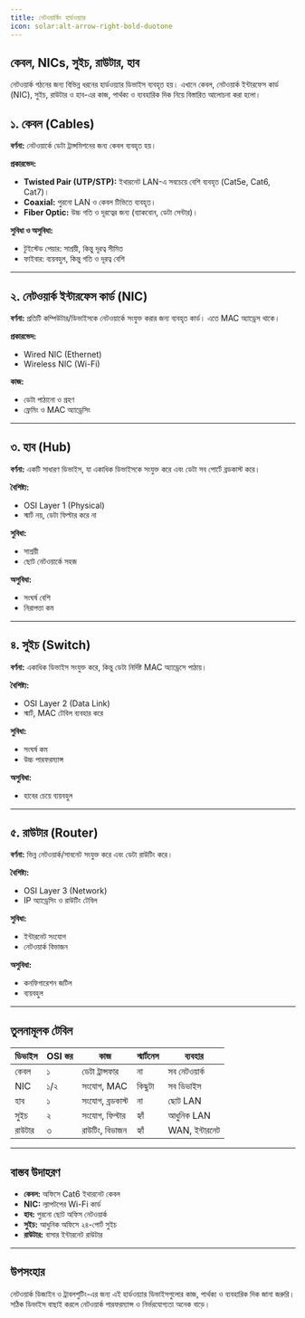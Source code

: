 ```yaml
---
title: নেটওয়ার্কিং হার্ডওয়্যার
icon: solar:alt-arrow-right-bold-duotone
---
```


## কেবল, NICs, সুইচ, রাউটার, হাব

নেটওয়ার্ক গঠনের জন্য বিভিন্ন ধরনের হার্ডওয়্যার ডিভাইস ব্যবহৃত হয়। এখানে কেবল, নেটওয়ার্ক ইন্টারফেস কার্ড (NIC), সুইচ, রাউটার ও হাব-এর কাজ, পার্থক্য ও ব্যবহারিক দিক নিয়ে বিস্তারিত আলোচনা করা হলো।

## ১. কেবল (Cables)

**বর্ণনা:**
নেটওয়ার্কে ডেটা ট্রান্সমিশনের জন্য কেবল ব্যবহৃত হয়।

**প্রকারভেদ:**
- **Twisted Pair (UTP/STP):** ইথারনেট LAN-এ সবচেয়ে বেশি ব্যবহৃত (Cat5e, Cat6, Cat7)।
- **Coaxial:** পুরনো LAN ও কেবল টিভিতে ব্যবহৃত।
- **Fiber Optic:** উচ্চ গতি ও দূরত্বের জন্য (ব্যাকবোন, ডেটা সেন্টার)।

**সুবিধা ও অসুবিধা:**
- টুইস্টেড পেয়ার: সাশ্রয়ী, কিন্তু দূরত্ব সীমিত
- ফাইবার: ব্যয়বহুল, কিন্তু গতি ও দূরত্ব বেশি

---

## ২. নেটওয়ার্ক ইন্টারফেস কার্ড (NIC)

**বর্ণনা:**
প্রতিটি কম্পিউটার/ডিভাইসকে নেটওয়ার্কে সংযুক্ত করার জন্য ব্যবহৃত কার্ড। এতে MAC অ্যাড্রেস থাকে।

**প্রকারভেদ:**
- Wired NIC (Ethernet)
- Wireless NIC (Wi-Fi)

**কাজ:**
- ডেটা পাঠানো ও গ্রহণ
- ফ্রেমিং ও MAC অ্যাড্রেসিং

---

## ৩. হাব (Hub)

**বর্ণনা:**
একটি সাধারণ ডিভাইস, যা একাধিক ডিভাইসকে সংযুক্ত করে এবং ডেটা সব পোর্টে ব্রডকাস্ট করে।

**বৈশিষ্ট্য:**
- OSI Layer 1 (Physical)
- স্মার্ট নয়, ডেটা ফিল্টার করে না

**সুবিধা:**
- সাশ্রয়ী
- ছোট নেটওয়ার্কে সহজ

**অসুবিধা:**
- সংঘর্ষ বেশি
- নিরাপত্তা কম

---

## ৪. সুইচ (Switch)

**বর্ণনা:**
একাধিক ডিভাইস সংযুক্ত করে, কিন্তু ডেটা নির্দিষ্ট MAC অ্যাড্রেসে পাঠায়।

**বৈশিষ্ট্য:**
- OSI Layer 2 (Data Link)
- স্মার্ট, MAC টেবিল ব্যবহার করে

**সুবিধা:**
- সংঘর্ষ কম
- উচ্চ পারফরম্যান্স

**অসুবিধা:**
- হাবের চেয়ে ব্যয়বহুল

---

## ৫. রাউটার (Router)

**বর্ণনা:**
ভিন্ন নেটওয়ার্ক/সাবনেট সংযুক্ত করে এবং ডেটা রাউটিং করে।

**বৈশিষ্ট্য:**
- OSI Layer 3 (Network)
- IP অ্যাড্রেসিং ও রাউটিং টেবিল

**সুবিধা:**
- ইন্টারনেট সংযোগ
- নেটওয়ার্ক বিভাজন

**অসুবিধা:**
- কনফিগারেশন জটিল
- ব্যয়বহুল

---

## তুলনামূলক টেবিল

| ডিভাইস | OSI স্তর | কাজ | স্মার্টনেস | ব্যবহার |
|--------|----------|-----|------------|---------|
| কেবল   | ১        | ডেটা ট্রান্সফার | না         | সব নেটওয়ার্ক |
| NIC    | ১/২      | সংযোগ, MAC     | কিছুটা     | সব ডিভাইস |
| হাব    | ১        | সংযোগ, ব্রডকাস্ট| না         | ছোট LAN |
| সুইচ   | ২        | সংযোগ, ফিল্টার | হ্যাঁ      | আধুনিক LAN |
| রাউটার | ৩        | রাউটিং, বিভাজন | হ্যাঁ      | WAN, ইন্টারনেট |

---

## বাস্তব উদাহরণ

- **কেবল:** অফিসে Cat6 ইথারনেট কেবল
- **NIC:** ল্যাপটপের Wi-Fi কার্ড
- **হাব:** পুরনো ছোট অফিস নেটওয়ার্ক
- **সুইচ:** আধুনিক অফিসে ২৪-পোর্ট সুইচ
- **রাউটার:** বাসার ইন্টারনেট রাউটার

---

## উপসংহার

নেটওয়ার্ক ডিজাইন ও ট্রাবলশুটিং-এর জন্য এই হার্ডওয়্যার ডিভাইসগুলোর কাজ, পার্থক্য ও ব্যবহারিক দিক জানা জরুরি। সঠিক ডিভাইস বাছাই করলে নেটওয়ার্ক পারফরম্যান্স ও নির্ভরযোগ্যতা অনেক বাড়ে।
